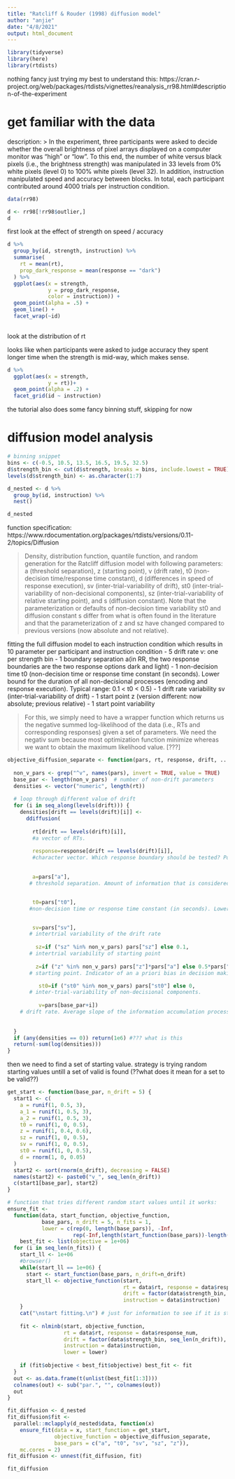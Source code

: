 ```yaml
---
title: "Ratcliff & Rouder (1998) diffusion model"
author: "anjie"
date: "4/8/2021"
output: html_document
---
```

```r
library(tidyverse)
library(here)
library(rtdists)
```

nothing fancy just trying my best to understand this: 
https://cran.r-project.org/web/packages/rtdists/vignettes/reanalysis_rr98.html#description-of-the-experiment

# get familiar with the data

description: 
> In the experiment, three participants were asked to decide whether the overall brightness of pixel arrays displayed on a computer monitor was “high” or “low”. To this end, the number of white versus black pixels (i.e., the brightness strength) was manipulated in 33 levels from 0% white pixels (level 0) to 100% white pixels (level 32). In addition, instruction manipulated speed and accuracy between blocks. In total, each participant contributed around 4000 trials per instruction condition.


```r
data(rr98)

d <- rr98[!rr98$outlier,]
d
```

first look at the effect of strength on speed / accuracy 

```r
d %>% 
  group_by(id, strength, instruction) %>% 
  summarise(
    rt = mean(rt),
    prop_dark_response = mean(response == "dark")
  ) %>% 
  ggplot(aes(x = strength, 
             y = prop_dark_response, 
             color = instruction)) + 
  geom_point(alpha = .5) + 
  geom_line() + 
  facet_wrap(~id)
  
```

look at the distribution of rt 

looks like when participants were asked to judge accuracy they spent longer time when the strength is mid-way, which makes sense. 
```r
d %>% 
  ggplot(aes(x = strength, 
             y = rt))+ 
  geom_point(alpha = .2) + 
  facet_grid(id ~ instruction)
```

the tutorial also does some fancy binning stuff, skipping for now 

# diffusion model analysis 

```r
# binning snippet 
bins <- c(-0.5, 10.5, 13.5, 16.5, 19.5, 32.5)
d$strength_bin <- cut(d$strength, breaks = bins, include.lowest = TRUE)
levels(d$strength_bin) <- as.character(1:7)

d_nested <- d %>% 
  group_by(id, instruction) %>% 
  nest()

d_nested
```
function specification: https://www.rdocumentation.org/packages/rtdists/versions/0.11-2/topics/Diffusion

>Density, distribution function, quantile function, and random generation for the Ratcliff diffusion model with following parameters: a (threshold separation), z (starting point), v (drift rate), t0 (non-decision time/response time constant), d (differences in speed of response execution), sv (inter-trial-variability of drift), st0 (inter-trial-variability of non-decisional components), sz (inter-trial-variability of relative starting point), and s (diffusion constant). Note that the parameterization or defaults of non-decision time variability st0 and diffusion constant s differ from what is often found in the literature and that the parameterization of z and sz have changed compared to previous versions (now absolute and not relative).

fitting the full diffusion model to each instruction condition which results in 10 parameter per participant and instruction condition
- 5 drift rate v: one per strength bin 
- 1 boundary separation a(in RR, the two response boundaries are the two response options dark and light)
- 1 non-decision time t0 (non-decision time or response time constant (in seconds). Lower bound for the duration of all non-decisional processes (encoding and response execution). Typical range: 0.1 < t0 < 0.5)
- 1 drift rate variability sv (inter-trial-variability of drift)
- 1 start point z (version different: now absolute; previous relative)
- 1 start point variability 

> For this, we simply need to have a wrapper function which returns us the negative summed log-likelihood of the data (i.e., RTs and corresponding responses) given a set of parameters. We need the negativ sum because most optimization function minimize whereas we want to obtain the maximum likelihood value. [???]

```r

objective_diffusion_separate <- function(pars, rt, response, drift, ...) {
  
  non_v_pars <- grep("^v", names(pars), invert = TRUE, value = TRUE)
  base_par <- length(non_v_pars)  # number of non-drift parameters
  densities <- vector("numeric", length(rt))
  
  # loop through different value of drift 
  for (i in seq_along(levels(drift))) {
    densities[drift == levels(drift)[i]] <- 
      ddiffusion(
        
        rt[drift == levels(drift)[i]], 
        #a vector of RTs. 
        
        response=response[drift == levels(drift)[i]], 
        #character vector. Which response boundary should be tested? Possible values are c("upper", "lower"),           possibly abbreviated and "upper" being the default. Alternatively, a numeric vector with values              1=lower and 2=upper. For convenience, response is converted via as.numeric also allowing factors             (see examples). Ignored if the first argument is a data.frame.

          
        a=pars["a"], 
       # threshold separation. Amount of information that is considered for a decision. Large values indicate           a conservative decisional style. Typical range: 0.5 < a < 2


        t0=pars["t0"],  
       #non-decision time or response time constant (in seconds). Lower bound for the duration of all                non-decisional processes (encoding and response execution). Typical range: 0.1 < t0 < 0.5


        sv=pars["sv"],
       # intertrial variability of the drift rate 
       
         sz=if ("sz" %in% non_v_pars) pars["sz"] else 0.1,
       # intertrial variability of starting point 
       
         z=if ("z" %in% non_v_pars) pars["z"]*pars["a"] else 0.5*pars["a"],
       # starting point. Indicator of an a priori bias in decision making. When the relative starting point z         deviates from 0.5*a, the amount of information necessary for a decision differs between response             alternatives. Default is 0.5*a (i.e., no bias).

          st0=if ("st0" %in% non_v_pars) pars["st0"] else 0, 
       # inter-trial-variability of non-decisional components. 
       
          v=pars[base_par+i])
    # drift rate. Average slope of the information accumulation process. The drift gives information about         the speed and direction of the accumulation of information. Large (absolute) values of drift indicate a       good performance. If received information supports the response linked to the upper threshold the sign         will be positive and vice versa. Typical range: -5 < v < 5
    
    
  }
  if (any(densities == 0)) return(1e6) #??? what is this 
  return(-sum(log(densities)))
}
```


then we need to find a set of starting value. strategy is trying random starting values untill a set of valid is found (??what does it mean for a set to be valid??) 

```r
get_start <- function(base_par, n_drift = 5) {
  start1 <- c(
    a = runif(1, 0.5, 3),
    a_1 = runif(1, 0.5, 3), 
    a_2 = runif(1, 0.5, 3),
    t0 = runif(1, 0, 0.5), 
    z = runif(1, 0.4, 0.6), 
    sz = runif(1, 0, 0.5),
    sv = runif(1, 0, 0.5),
    st0 = runif(1, 0, 0.5),
    d = rnorm(1, 0, 0.05)
  )
  start2 <- sort(rnorm(n_drift), decreasing = FALSE)
  names(start2) <- paste0("v_", seq_len(n_drift))
  c(start1[base_par], start2)
}

# function that tries different random start values until it works:
ensure_fit <- 
  function(data, start_function, objective_function, 
           base_pars, n_drift = 5, n_fits = 1, 
           lower = c(rep(0, length(base_pars)), -Inf,
                     rep(-Inf,length(start_function(base_pars))-length(base_pars)))) {
    best_fit <- list(objective = 1e+06)
  for (i in seq_len(n_fits)) {
    start_ll <- 1e+06
    #browser()
    while(start_ll == 1e+06) {
      start <- start_function(base_pars, n_drift=n_drift)
      start_ll <- objective_function(start, 
                                     rt = data$rt, response = data$response_num, 
                                     drift = factor(data$strength_bin, seq_len(n_drift)), 
                                     instruction = data$instruction)
    }
    cat("\nstart fitting.\n") # just for information to see if it is stuck
    
    fit <- nlminb(start, objective_function, 
                  rt = data$rt, response = data$response_num, 
                  drift = factor(data$strength_bin, seq_len(n_drift)), 
                  instruction = data$instruction,
                  lower = lower)
    
    if (fit$objective < best_fit$objective) best_fit <- fit
  }
  out <- as.data.frame(t(unlist(best_fit[1:3])))
  colnames(out) <- sub("par.", "", colnames(out))
  out
}
```

```r

fit_diffusion <- d_nested
fit_diffusion$fit <- 
  parallel::mclapply(d_nested$data, function(x) 
    ensure_fit(data = x, start_function = get_start,
               objective_function = objective_diffusion_separate, 
               base_pars = c("a", "t0", "sv", "sz", "z")),  
    mc.cores = 2)
fit_diffusion <- unnest(fit_diffusion, fit)
```

```r
fit_diffusion
```




